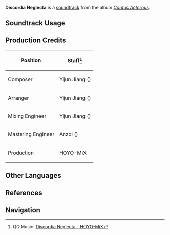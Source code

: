 {{Soundtrack Infobox
|image          = Cantus Aeternus.png
|album          = Cantus Aeternus
|disc           = 2
|number         = 23
|featured       =
|featured2      =
|featured3      =
|featured_disc  =
|featured_disc2 =
|featured_disc3 =
|youtube_id     = KtKVNP13F-A
|spotify_id     = 6OcQ5fBC2trzSNr2wBzcx9
|previous       = Harmonious Capitolium
|next           = Alucinatio Gloriosa
}}
'''Discordia Neglecta''' is a [[soundtrack]] from the album ''[[Cantus Aeternus]]''.


==Soundtrack Usage==
{{Soundtrack Usage
|location          = Sea of Bygone Eras//caves
|quest             = 
|domain            = 
|eventgameplay     = 
|special_displayed = 
|special           = 
|teapot            = 
|mediaoriginal     =
}}
<!--
==Other Arrangements==
{{Files by Category Gallery|Media Using an Unreleased Arrangement of {{subst:#titleparts:{{subst:PAGENAME}}}} Soundtrack}}
-->
==Production Credits==
{| class="wikitable sortable"
|-
! Position
! Staff<ref>QQ Music: [https://y.qq.com/n/ryqq/songDetail/000k2LfJ2YzRDP {{zh|僻秘之祸}} Discordia Neglecta - HOYO-MiX]</ref>
|-
! Composer
| Yijun Jiang ({{zh|姜以君}})
|-
! Arranger
| Yijun Jiang ({{zh|姜以君}})
|-
! Mixing Engineer
| Yijun Jiang ({{zh|姜以君}})
|-
! Mastering Engineer
| Anzol ({{zh|鸦雀有声}})
|-
! Production
| HOYO-MiX
|}
<!--
==Trivia==
-->
==Other Languages==
{{Other Languages
|default_hidden = 1
|en       = Discordia Neglecta
|en_lang  = la
|en_tl    = Neglected Discord
|zhs      = 僻秘之祸
|zhs_rm   = Pì Mì zhī Huò
|zht      = 僻秘之禍
|zht_rm   = Pì Mì zhī Huò
|zh_tl    = Calamity of Hidden Secrets
|ja       = 潜む災禍
|ja_rm    = Hisomu Saika
|ja_tl    = 
}}

==References==
{{Reflist}}

==Navigation==
{{Soundtrack Navbox|Cantus Aeternus}}